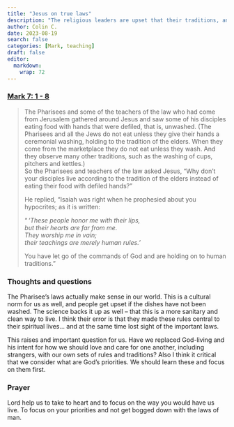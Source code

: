 ```yaml
---
title: "Jesus on true laws"
description: "The religious leaders are upset that their traditions, and additional laws are not being upheld.  Jesus sets them straight."
author: Colin C.
date: 2023-08-19
search: false
categories: [Mark, teaching]
draft: false
editor: 
  markdown: 
    wrap: 72
---
```


### [Mark 7: 1 - 8](https://www.bible.com/bible/111/MRK.7.NIV)

> The Pharisees and some of the teachers of the law who had come from Jerusalem gathered around Jesus and saw some of his disciples eating food with hands that were defiled, that is, unwashed. (The Pharisees and all the Jews do not eat unless they give their hands a ceremonial washing, holding to the tradition of the elders. When they come from the marketplace they do not eat unless they wash. And they observe many other traditions, such as the washing of cups, pitchers and kettles.)\
> So the Pharisees and teachers of the law asked Jesus, “Why don’t your disciples live according to the tradition of the elders instead of eating their food with defiled hands?”\
> 
> He replied, “Isaiah was right when he prophesied about you hypocrites; as it is written:\
> 
> “ *‘These people honor me with their lips,*\
> *but their hearts are far from me.*\
> *They worship me in vain;*\
> *their teachings are merely human rules.’*\
> 
> You have let go of the commands of God and are holding on to human traditions.”


### Thoughts and questions 

The Pharisee's laws actually make sense in our world.  This is a cultural norm for us as well, and people get upset if the dishes have not been washed.  The science backs it up as well -- that this is a more sanitary and clean way to live.  I think their error is that they made these rules central to their spiritual lives... and at the same time lost sight of the important laws. 

This raises and important question for us.  Have we replaced God-living and his intent for how we should love and care for one another, including strangers, with our own sets of rules and traditions? Also I think it critical that we consider what are God's priorities.  We should learn these and focus on them first. 

### Prayer

Lord help us to take to heart and to focus on the way you would have us live.  To focus on your priorities and not get bogged down with the laws of man. 



